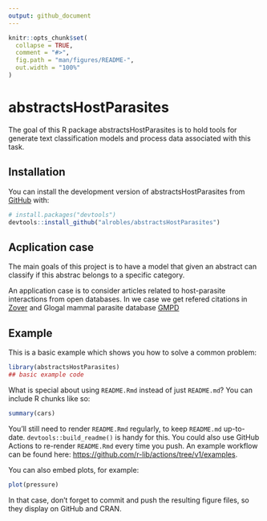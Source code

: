 ```yaml
---
output: github_document
---
```


<!-- README.md is generated from README.Rmd. Please edit that file -->

```r
knitr::opts_chunk$set(
  collapse = TRUE,
  comment = "#>",
  fig.path = "man/figures/README-",
  out.width = "100%"
)
```

# abstractsHostParasites

<!-- badges: start -->
<!-- badges: end -->

The goal of this R package abstractsHostParasites is to hold tools for generate
text classification models and process data associated with this task.


## Installation

You can install the development version of abstractsHostParasites from [GitHub](https://github.com/) with:

``` r
# install.packages("devtools")
devtools::install_github("alrobles/abstractsHostParasites")
```
## Acplication case
The main goals of this project is to have a model that given an abstract
can classify if this abstrac belongs to a specific category.

An application case is to consider articles related to host-parasite interactions from open databases. In we case we get refered citations
in [Zover](http://www.mgc.ac.cn/cgi-bin/ZOVER/main.cgi) and Glogal mammal parasite database [GMPD](https://gmpd2.ecology.uga.edu/)




## Example

This is a basic example which shows you how to solve a common problem:

```r
library(abstractsHostParasites)
## basic example code
```

What is special about using `README.Rmd` instead of just `README.md`? You can include R chunks like so:

```r
summary(cars)
```

You'll still need to render `README.Rmd` regularly, to keep `README.md` up-to-date. `devtools::build_readme()` is handy for this. You could also use GitHub Actions to re-render `README.Rmd` every time you push. An example workflow can be found here: <https://github.com/r-lib/actions/tree/v1/examples>.

You can also embed plots, for example:

```r
plot(pressure)
```

In that case, don't forget to commit and push the resulting figure files, so they display on GitHub and CRAN.
